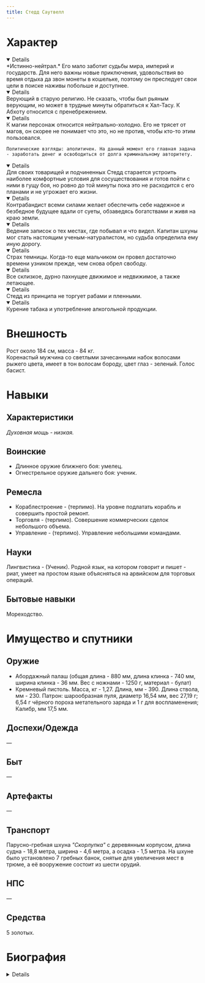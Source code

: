 ```yaml
---
title: Стедд Саутвелл
---
```


<CharacterCard data="heroes" name="Стедд Саутвелл" />

<NiheriaRuler/>

<Inventory name="Стедд Саутвелл"/>

# Характер
<Details open summary="Мировоззрение" >
    *Истинно-нейтрал.*  
    Его мало заботит судьбы мира, империй и государств. Для него важны новые приключения, удовольствия во время отдыха да звон монеты в кошельке, поэтому он преследует свои цели в поиске наживы побольше и доступнее.
</Details>
<Details open summary="Религия" >
    Верующий в старую религию. Не сказать, чтобы был рьяным верующим, но может в трудные минуты обратиться к Хал-Тасу. К Абхоту относится с пренебрежением.
</Details>
<Details open summary="Отношение к магии/технологиям, политические взгляды" >
    К магии персонаж относится нейтрально-холодно. Его не трясет от магов, он скорее не понимает что это, но не против, чтобы кто-то этим пользовался.

    Политические взгляды: аполитичен. На данный момент его главная задача - заработать денег и освободиться от долга криминальному авторитету.
</Details>
<Details open summary="Сильные и слабые стороны" >
    Для своих товарищей и подчиненных Стедд старается устроить наиболее комфортные условия для сосуществования и готов пойти с ними в гущу боя, но ровно до той минуты пока это не расходится с его планами и не угрожает его жизни.
</Details>
<Details open summary="Жизненная цель" >
    Контрабандист всеми силами желает обеспечить себе надежное и безбедное будущее вдали от суеты, обзаведясь богатствами и живя на краю земли.
</Details>
<Details open summary="Хобби" >
    Ведение записок о тех местах, где побывал и что видел. Капитан шхуны мог стать настоящим ученым-натуралистом, но судьба определила ему иную дорогу.
</Details>
<Details open summary="Страхи" >
    Страх темницы. Когда-то еще мальчиком он провел достаточно времени узником прежде, чем снова обрел свободу.
</Details>
<Details open summary="Неприязни" >
    Все склизкое, дурно пахнущее движимое и недвижимое, а также летающее.
</Details>
<Details open summary="Табу" >
    Стедд из принципа не торгует рабами и пленными.
</Details>
<Details open summary="Вредные привычки" >
    Курение табака и употребление алкогольной продукции.
</Details>

<NiheriaRuler/>

# Внешность
Рост около 184 см, масса - 84 кг.  
Коренастый мужчина со светлыми зачесанными набок волосами рыжего цвета, имеет в тон волосам бороду, цвет глаз - зеленый. Голос басист.

<NiheriaRuler/>

# Навыки
## Характеристики
*Духовная мощь - низкая.*

## Воинские
* Длинное оружие ближнего боя: умелец.
* Огнестрельное оружие дальнего боя: ученик.

## Ремесла
* Кораблестроение - (терпимо). На уровне подлатать корабль и совершить простой ремонт.
* Торговля - (терпимо). Совершение коммерческих сделок небольшого объема.
* Управление - (терпимо). Управление небольшими командами.

## Науки
<BlockquoteBox text>
    Лингвистика - (Ученик). Родной язык, на котором говорит и пишет - риат, умеет на простом языке объясняться на арвийском для торговых операций.
</BlockquoteBox>

## Бытовые навыки
Мореходство.

<NiheriaRuler/>

# Имущество и спутники
## Оружие
* Абордажный палаш (общая длина - 880 мм, длина клинка - 740 мм, ши­ри­на клинка - 36 мм. Вес с нож­на­ми - 1250 г, материал - булат)
* Кремневый пистоль. Масса, кг - 1,27. Длина, мм - 390. Длина ствола, мм - 230. Патрон: шарообразная пуля, диаметр 16,54 мм, вес 27,19 г; 6,54 г чёрного пороха метательного заряда и 1 г для воспламенения; Калибр, мм 17,5 мм.

## Доспехи/Одежда
—

## Быт
—

## Артефакты
—

## Транспорт
Парусно-гребная шхуна *"Скорлупка"* с деревянным корпусом, длина судна - 18,8 метра, ширина - 4,6 метра, а осадка - 1,5 метра. На шхуне было установлено 7 гребных банок, снятые для увеличения мест в трюме, а её вооружение состоит из шести орудий.

## НПС
—

## Средства
5 золотых.

<NiheriaRuler/>

# Биография
<Details border={false} summary='Стедд Саутвелл родился во "славном" городке на северо-востоке Доминиона Флатрия, где проживал со своим отцом и матерью. Его отцом был Фред Саутвелл - простой рыбак, ходивший на рыболовецких судах местной промысловой компании, а мать была домохозяйкой. С раннего детства, как настоящий флатриец, мальчик посещал школу в своем родном городе, осваивая начальные науки в виде чтения и письма на родном языке, а также теологию и историю родного края и страны в целом. Учеба не всегда давалась хорошо сыну рыбака, поэтому нередко ему доставалось от отца, который заливал себя алкоголем в недолгие дни побывки на суше, что не мешало мальчику социализироваться и общаться со сверстниками, играя в подвижные игры, нагружая себя не только знаниями, но и физическими нагрузками. Время шло и обучение в школе подходило к концу, но Стедд уже переходил в стадию юноши, которому еще предстоит стать мужчиной и, чтобы парень не шатался без дела по захолустному городу, родители отдали его на обучение в военную школу при городке "Хам", чтобы потом наследник пошел в городскую стражу на стабильную и относительно непыльную работу.'>

Первый семестр в школе были сродни обыкновенному издевательству: ночной подъем, сопровождавшийся поливанием холодной водой из ведра, потом после того, как оделись, начиналась пробежка и зарядка, после курсанты проходили банные процедуры, завтрак, теоретические занятия, обед, занятия физкультурой, общественно-полезные занятия, ужин и отправлялись на отбой. Единственным лучиком света в этом суровом чистилище для будущих стражей правопорядка были выходные, на которые курсанты имели право уходить домой. Военная школа для стражников отличалась от региональных, а уж тем более от столичной военных академий, где курсанты жили на полном пансионе в красивых и новых казармах, в казенной форме нового кроя и ели только лучшую пищу, готовясь стать настоящими офицерами армии Доминиона. Это вам не Хам. Однако стоит признать, что с каждым месяцем, с каждым новым семестром, новым занятием и новым километром Стедд все больше и больше привыкал к такой жизни. Его отделение начинало давать хорошие результаты, а привычная еда в столовой больше не казалось пресной. С каждым новым годом дисциплины становились интереснее: владение рукопашным боем, владение длинноклинковым оружием, Стедд был даже допущен до спец.курса по владению огнестрельным оружием, что считалось большой честью и возможностью попасть не только в стражники, но и офицером в армию. С 14-ти лет юный Саутвелл провел в военной школе шесть лет, обучаясь бесплатно по государственной программе подготовки стражников, если бы не в один вечер судьба бы решила иначе. На шестом курсе, когда оставалось всего год до окончания академии, молодой человек возвращался по обыкновению на побывку в пятницу вечером, предвкушая ужин и свою постель. Отец должен был быть в рейсе, поэтому выходные можно было провести беззаботно с друзьями из школы. Подойдя к дому, Стедду послышались крики и громкие возгласы мужчины и женщины. С каждым шагом крики учащались и наполнялись новым шумом: разбитое стекло, железная посуда, падающая с высоты. Юноша ускорился, перейдя на бег. Подбежав к двери он услышал жуткий крик и тишину. На мгновенье он застыл, но это мгновенье казалось ему минутами, шедшие очень долго. На ходу открыв дверь, Стедд застал свою мать, лежащую вокруг битой посуды, кастрюль и поломанных табуреток. Из ее головы текла почти черного цвета густая кровь. Над ней, держа чугунную сковородку, стоял отец, повернувшись к сыну, он не поменялся во взгляде: свирепом, смотрящим сквозь человека. “Ты кто?”, - спросил сына отец. Непреодолимая ярость захлестнула Саутвелла-младшего, и он ринулся к своему обезумевшему, пьяному отцу. Завязалась потасовка, в ходе которой отец лишился своего оружия. Сын наносил кулаками все новые и новые удары по голове своего родителя, пока тот не упал. Его голова и лицо были окровавлены, он начал молить о пощаде, но Стедд заметил лежащую рядом сковородку, которая незамедлительно оказалась у него в руке.
Несмотря на мольбы, сын методичными ударами умертвил отца, который остался лежать рядом с матерью. “Поли, дорогая, что у вас там происходит?”, - послышалось за спиной у Стедда. Страх сковал его, он понял, что все это время дверь была открыта, его могли видеть, он держит окровавленную сковороду, а перед ним мертвые тела его родителей. Как он докажет, что защищался от отца? Все посчитают его убийцей и повесят на площади. Первый зашедший человек в дом и жизнь Стедда кончена. Не раздумывая, парень бросился через заднюю дверь и дворами ринулся бежать прочь из города. За спиной он услышал женский вопль и плач, начало суматохи. У него еще было время, его бы искали по городу в кабаках, у друзей, в школе. У него было время, чтобы добраться до порта, куда он и направлялся.

Порт Хама не был большим и не принимал так часто не то что заграничных, но даже торговцев из других частей Доминиона. Сбавив ход у ворот и отдышавшись, Стедд двинулся к центральной части порта, чтобы найти любое судно, которое отходит незамедлительно и желательно за пределы Флатрии, доминионов и Империи в целом. К счастью, такое судно нашлось. Портовый писарь указал на судно, идущее в Последнюю Республику, но работать предстоит матросом и только за еду. В кармане у Стедда был только одна золотая монета Мордвина, поэтому если уж и выбирать жизнь, то пусть и такую - бедную и беспощадную.
Судно, которое являло собой торговый бриг “Стремглавый” под командованием капитана торгового флота Коркрафта Роберто Курвуазье, отдало концы от стенки и устремилось в путь, отдаляя несостоявшегося стражника от родного берега. Первые дни несения вахт оказались тяжелыми. Нет, не из-за морской болезни, но из-за непонимания того, что нужно делать, незнания морской терминологии и правил жизни на корабле. В этом Стедду стал помогать старый боцман Олаф, который и научил Саутвелла вязке узлов, конопачению бортов судна, работе с парусами. Путь до Последней Республики был долог и насыщен обучением. По окончании рейса, Стедд подписал с капитаном контракт еще на два рейса: в Вече Тейель и наконец в Коркрафт, где и сошел с корабля на берег к своей новой жизни. Звонкий кошель позволил новоиспеченному морячку прожить пару дней в достатке, но надо было думать о работе, у Стедда в 21 год началась череда рейсов до 25 лет. Каждый новый рейс он подбирал тщательно, чтобы на всякий случай суда не шли в Мордвинскую Империю и ее доминионы. Попутно Саутвелла, как обученного грамоте, привлекали к ведению переговоров и передаче товара, составлении товарных и транспортных накладных. В 25, поднаторев в морском деле, в делах ведения торговли Стедд решился пойти на повышение, так еще какое. Если он и ходил 5 лет под флагом торгового флота, то за это время он дослужился лишь до боцмана. Хоть парень и имел определенные накопления, но ему едва хватало для покупки рыболовецкой лодки с небольшим экипажем, причем и то, и другое ненадлежащего качества. Жизнь рыбака не привлекала Флатрийца, он не хотел отождествлять себя с отцом, поэтому решил совершить самый глупый поступок в своей жизни и пойти на беспрецедентный риск, спустя шесть лет относительно спокойной жизни. Да, пусть он и поучаствовал в небольших стычках с пиратами, но это не сравнится с таким поступком. Саутвелл решил обратиться к Коркрафтскому криминальному авторитету арвийского происхождения - Аббжаде Т’таху - с просьбой дать 200 золотых под процент на покупку шхуны с парусным и пушечным вооружением, покупку стрелкового вооружения и на найм команды. Стедд задумался, что может также перевозить грузы, а также контрабанду втридорого, поэтому сможет быстро погасить долг. Однако, юноша не учел главного - рынок был поделен, а шестипушечная шхуна не особо годилась для пиратства. Несколько полуудачных каботажных рейсов не принесли большой выгоды юному капитану, а его ближайшие помощники: старший помощник капитана, боцман, кок и судовой врач смотрели с болью в сердце на пока еще живой труп. Наш герой только что вернулся из небольшого рейса, который вышел ему почти в ноль и поэтому глушит свою боль в таверне. Только чудо может его спасти, а времени на оплату долга, еще и с процентами, все меньше. Тем более, что возможно Аббжад Т’тах скоро напомнит о себе. Либо дорогостоящая контрабанда, либо самоубийственное задание. Благо, что Коркрафт является местом, где любой делец сможет вмиг сколотить себе состояние… Или же его потерять.

</Details>